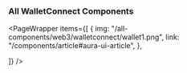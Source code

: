 
### All WalletConnect Components

<PageWrapper
  items={[
    {
     img: "/all-components/web3/walletconnect/wallet1.png",
    link: "/components/article#aura-ui-article",
    },
    
  ]}
/>
